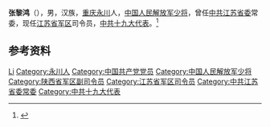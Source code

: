 '''张黎鸿'''（{{bd|1963年|5月|}}），男，汉族，[[重庆|重庆]][[永川|永川]]人，[[中国人民解放军少将|中国人民解放军少将]]，曾任[[中共江苏省委|中共江苏省委]]常委，现任[[江苏省军区|江苏省军区]]司令员，[[中共十九大代表|中共十九大代表]]。<ref>{{Cite web|title=曾怒砸“牌场”的少将履新“戎装常委”--上观|url=https://www.jfdaily.com/news/detail?id=214025|accessdate=2020-07-02|work=上观新闻|archive-date=2020-07-02|archive-url=https://web.archive.org/web/20200702060141/https://www.jfdaily.com/news/detail?id=214025}}</ref>

== 参考资料 ==
{{reflist}}

{{中国人物小作品}}

{{Authority control}}
{{DEFAULTSORT:Zhang张}}
[[Category:张姓|Li]]
[[Category:永川人|Category:永川人]]
[[Category:中国共产党党员|Category:中国共产党党员]]
[[Category:中国人民解放军少将|Category:中国人民解放军少将]]
[[Category:陕西省军区副司令员|Category:陕西省军区副司令员]]
[[Category:江苏省军区司令员|Category:江苏省军区司令员]]
[[Category:中共江苏省委常委|Category:中共江苏省委常委]]
[[Category:中共十九大代表|Category:中共十九大代表]]